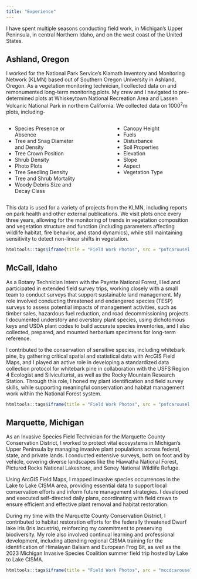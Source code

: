 ```yaml
---
title: "Experience"
---
```

I have spent multiple seasons conducting field work, in Michigan's Upper Peninsula, in central Northern Idaho, and on the west coast of the United States. 

## Ashland, Oregon

I worked for the National Park Service's Klamath Inventory and Monitoring Network (KLMN) based out of Southern Oregon University in Ashland, Oregon. As a vegetation monitoring technician, I collected data on and remonumented long-term monitoring plots. My crew and I navigated to pre-determined plots at Whiskeytown National Recreation Area and Lassen Volcanic National Park in northern California. We collected data on 1000^2^m plots, including-

:::::: columns
::: {.column width="45%"}
-   Species Presence or Absence
-   Tree and Snag Diameter and Density
-   Tree Crown Position
-   Shrub Density
-   Photo Plots
-   Tree Seedling Density
-   Tree and Shrub Mortality
-   Woody Debris Size and Decay Class
:::

::: {.column width="10%"}
<!-- empty column to create gap -->
:::

::: {.column width="45%"}
-   Canopy Height
-   Fuels
-   Disturbance
-   Soil Properties
-   Elevation
-   Slope
-   Aspect
-   Vegetation Type
:::
::::::

This data is used for a variety of projects from the KLMN, including reports on park health and other external publications. We visit plots once every three years, allowing for the monitoring of trends in vegetation composition and vegetation structure and function (including parameters affecting wildlife habitat, fire behavior, and stand dynamics), while still maintaining sensitivity to detect non-linear shifts in vegetation.

```r
htmltools::tags$iframe(title = "Field Work Photos", src = "pnfcarousel.html", frameborder = "0", width = "100%", height="450")
```

## McCall, Idaho

As a Botany Technician Intern with the Payette National Forest, I led and participated in extended field survey trips, working closely with a small team to conduct surveys that support sustainable land management. My role involved conducting threatened and endangered species (TESP) surveys to assess potential impacts of management activities, such as timber sales, hazardous fuel reduction, and road decommissioning projects. I documented understory and overstory plant species, using dichotomous keys and USDA plant codes to build accurate species inventories, and I also collected, prepared, and mounted herbarium specimens for long-term reference.

I contributed to the conservation of sensitive species, including whitebark pine, by gathering critical spatial and statistical data with ArcGIS Field Maps, and I played an active role in developing a standardized data collection protocol for whitebark pine in collaboration with the USFS Region 4 Ecologist and Silviculturist, as well as the Rocky Mountain Research Station. Through this role, I honed my plant identification and field survey skills, while supporting meaningful conservation and habitat management work within the National Forest system.

```r
htmltools::tags$iframe(title = "Field Work Photos", src = "pnfcarousel.html", frameborder = "0", width = "100%", height="450")
```

## Marquette, Michigan

As an Invasive Species Field Technician for the Marquette County Conservation District, I worked to protect vital ecosystems in Michigan’s Upper Peninsula by managing invasive plant populations across federal, state, and private lands. I conducted extensive surveys, both on foot and by vehicle, covering diverse landscapes like the Hiawatha National Forest, Pictured Rocks National Lakeshore, and Seney National Wildlife Refuge. 

Using ArcGIS Field Maps, I mapped invasive species occurrences in the Lake to Lake CISMA area, providing essential data to support local conservation efforts and inform future management strategies. I developed and executed self-directed daily plans, coordinating with field crews to ensure efficient and effective plant removal and habitat restoration. 

During my time with the Marquette County Conservation District, I contributed to habitat restoration efforts for the federally threatened Dwarf lake iris (Iris lacustris), reinforcing my commitment to preserving biodiversity. My role also involved continual learning and professional development, including attending regional CISMA training for the identification of Himalayan Balsam and European Frog Bit, as well as the 2023 Michigan Invasive Species Coalition summer field trip hosted by Lake to Lake CISMA.

```r
htmltools::tags$iframe(title = "Field Work Photos", src = "mccdcarousel.html", frameborder = "0", width = "100%", height="450")
```
